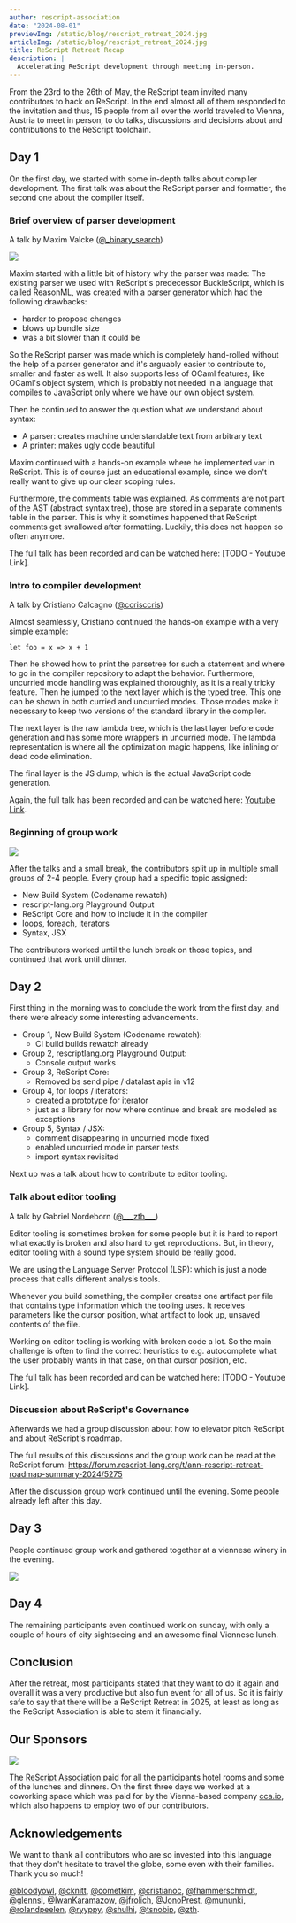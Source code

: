```yaml
---
author: rescript-association
date: "2024-08-01"
previewImg: /static/blog/rescript_retreat_2024.jpg
articleImg: /static/blog/rescript_retreat_2024.jpg
title: ReScript Retreat Recap
description: |
  Accelerating ReScript development through meeting in-person.
---
```


From the 23rd to the 26th of May, the ReScript team invited many contributors to hack on ReScript. In the end almost all of them responded to the invitation and thus, 15 people from all over the world traveled to Vienna, Austria to meet in person, to do talks, discussions and decisions about and contributions to the ReScript toolchain.

## Day 1

On the first day, we started with some in-depth talks about compiler development. The first talk was about the ReScript parser and formatter, the second one about the compiler itself.

### Brief overview of parser development

A talk by Maxim Valcke ([@\_binary_search](https://x.com/_binary_search))

<Image
  src="/static/blog/rescript_retreat_2024_talk_parser.jpg"
  caption="Maxim Valcke giving an introduction about parser development"
  withShadow="true"
/>

Maxim started with a little bit of history why the parser was made: The existing parser we used with ReScript's predecessor BuckleScript, which is called ReasonML, was created with a parser generator which had the following drawbacks:

- harder to propose changes
- blows up bundle size
- was a bit slower than it could be

So the ReScript parser was made which is completely hand-rolled without the help of a parser generator and it's arguably easier to contribute to, smaller and faster as well. It also supports less of OCaml features, like OCaml's object system, which is probably not needed in a language that compiles to JavaScript only where we have our own object system.

Then he continued to answer the question what we understand about syntax:

- A parser: creates machine understandable text from arbitrary text
- A printer: makes ugly code beautiful

Maxim continued with a hands-on example where he implemented `var` in ReScript. This is of course just an educational example, since we don't really want to give up our clear scoping rules.

Furthermore, the comments table was explained. As comments are not part of the AST (abstract syntax tree), those are stored in a separate comments table in the parser. This is why it sometimes happened that ReScript comments get swallowed after formatting. Luckily, this does not happen so often anymore.

The full talk has been recorded and can be watched here: [TODO - Youtube Link].

### Intro to compiler development

A talk by Cristiano Calcagno ([@ccrisccris](https://x.com/ccrisccris))

Almost seamlessly, Cristiano continued the hands-on example with a very simple example:

```res
let foo = x => x + 1
```

Then he showed how to print the parsetree for such a statement and where to go in the compiler repository to adapt the behavior. Furthermore, uncurried mode handling was explained thoroughly, as it is a really tricky feature. Then he jumped to the next layer which is the typed tree. This one can be shown in both curried and uncurried modes. Those modes make it necessary to keep two versions of the standard library in the compiler.

The next layer is the raw lambda tree, which is the last layer before code generation and has some more wrappers in uncurried mode. The lambda representation is where all the optimization magic happens, like inlining or dead code elimination.

The final layer is the JS dump, which is the actual JavaScript code generation.

Again, the full talk has been recorded and can be watched here: [Youtube Link](https://youtu.be/sQinTXDynew?si=AihxJBQDEyzMCvFz).

### Beginning of group work

<Image
  src="/static/blog/rescript_retreat_2024_group_work.jpg"
  caption="Some core contributors thinking hard"
  withShadow="true"
/>

After the talks and a small break, the contributors split up in multiple small groups of 2-4 people. Every group had a specific topic assigned:

- New Build System (Codename rewatch)
- rescript-lang.org Playground Output
- ReScript Core and how to include it in the compiler
- loops, foreach, iterators
- Syntax, JSX

The contributors worked until the lunch break on those topics, and continued that work until dinner.

## Day 2

First thing in the morning was to conclude the work from the first day, and there were already some interesting advancements.

- Group 1, New Build System (Codename rewatch):
  - CI build builds rewatch already
- Group 2, rescriptlang.org Playground Output:
  - Console output works
- Group 3, ReScript Core:
  - Removed bs send pipe / datalast apis in v12
- Group 4, for loops / iterators:
  - created a prototype for iterator
  - just as a library for now where continue and break are modeled as exceptions
- Group 5, Syntax / JSX:
  - comment disappearing in uncurried mode fixed
  - enabled uncurried mode in parser tests
  - import syntax revisited

Next up was a talk about how to contribute to editor tooling.

### Talk about editor tooling

A talk by Gabriel Nordeborn ([@\_\_\_zth\_\_\_](https://x.com/___zth___))

Editor tooling is sometimes broken for some people but it is hard to report what exactly is broken and also hard to get reproductions.
But, in theory, editor tooling with a sound type system should be really good.

We are using the Language Server Protocol (LSP): which is just a node process that calls different analysis tools.

Whenever you build something, the compiler creates one artifact per file that contains type information which the tooling uses.
It receives parameters like the cursor position, what artifact to look up, unsaved contents of the file.

Working on editor tooling is working with broken code a lot. So the main challenge is often to find the correct heuristics to e.g. autocomplete what the user probably wants in that case, on that cursor position, etc.

The full talk has been recorded and can be watched here: [TODO - Youtube Link].

### Discussion about ReScript's Governance

Afterwards we had a group discussion about how to elevator pitch ReScript and about ReScript's roadmap.

The full results of this discussions and the group work can be read at the ReScript forum: https://forum.rescript-lang.org/t/ann-rescript-retreat-roadmap-summary-2024/5275

After the discussion group work continued until the evening. Some people already left after this day.

## Day 3

People continued group work and gathered together at a viennese winery in the evening.

<Image
  src="/static/blog/rescript_retreat_2024_winery.jpg"
  caption="Contributors enjoying refreshing food and drinks after working hard"
  withShadow="true"
/>

## Day 4

The remaining participants even continued work on sunday, with only a couple of hours of city sightseeing and an awesome final Viennese lunch.

## Conclusion

After the retreat, most participants stated that they want to do it again and overall it was a very productive but also fun event for all of us. So it is fairly safe to say that there will be a ReScript Retreat in 2025, at least as long as the ReScript Association is able to stem it financially.

## Our Sponsors

<Image
  src="/static/lp/cca-io.svg"
  size="small"
  caption="Thanks to cca.io for sponsoring our retreat venue"
/>

The [ReScript Association](https://rescript-association.org/) paid for all the participants hotel rooms and some of the lunches and dinners. On the first three days we worked at a coworking space which was paid for by the Vienna-based company [cca.io](https://www.cca.io/), which also happens to employ two of our contributors.

## Acknowledgements

We want to thank all contributors who are so invested into this language that they don't hesitate to travel the globe, some even with their families. Thank you so much!

[@bloodyowl](https://github.com/bloodyowl), [@cknitt](https://github.com/cknitt), [@cometkim](https://github.com/cometkim), [@cristianoc](https://github.com/cristianoc), [@fhammerschmidt](https://github.com/fhammerschmidt), [@glennsl](https://github.com/glennsl), [@IwanKaramazow](https://github.com/IwanKaramazow), [@jfrolich](https://github.com/jfrolich), [@JonoPrest](https://github.com/JonoPrest), [@mununki](https://github.com/mununki), [@rolandpeelen](https://github.com/rolandpeelen), [@ryyppy](https://github.com/ryyppy), [@shulhi](https://github.com/shulhi), [@tsnobip](https://github.com/tsnobip), [@zth](https://github.com/zth).
